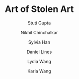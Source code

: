 ---
title: "Art of Stolen Art"
description: "A (stolen) picture is worth a million words."
author: ["Stuti Gupta", "Nikhil Chinchalkar", "Sylvia Han", "Daniel Lines", "Lydia Wang", "Karla Wang"]
editors: ["Jenny Williams", "Winston Ni", "Rahul Ramarao"]
publishedDate: "2025-03-14"
section: "Culture"
image_path: "public/images/stolen-art-thumb.png"
external_link: "https://karlawang9.github.io/stolen-art/"
layout: "image"
---